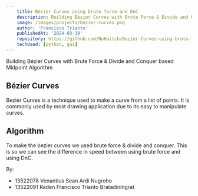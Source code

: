 ```yaml
---
    title: Bézier Curves using brute force and DnC
    description: Building Bézier Curves with Brute Force & Divide and Conquer based Midpoint Algorithm
    image: /images/projects/bezier-curves.png
    author: 'Francisco Trianto'
    publishedAt: '2024-03-19'
    repository: https://github.com/NoHaitch/Bezier-Curves-using-brute-force-and-dnc
    techUsed: [python, gui]
---
```


Building Bézier Curves with Brute Force & Divide and Conquer based Midpoint Algorithm

## Bézier Curves

Bezier Curves is a technique used to make a curve from a list of points. 
It is commonly used by most drawing application due to its easy to manipulate curves.

## Algorithm

To make the bezier curves we used brute force & divide and conquer. 
This is so we can see the difference in speed between using brute force and using DnC.


By:
- 13522078 Venantius Sean Ardi Nugroho
- 13522091 Raden Francisco Trianto Bratadiningrat